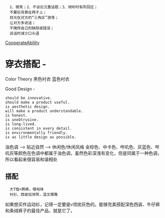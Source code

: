    1、微笑；2、不谈论沉重话题；3、倾听时有所回应；
   不要后背靠在椅子上；
   目光在对方的“三角区”游荡；
   让对方多说话；
   不掩饰自己的缺陷或错误；
   说话时减少口头语
[[CooperateAbility]]

=穿衣搭配 - =
Color Theory
黑色衬衣
蓝色衬衣

Good Design - 
 should be innovative.
 should make a product useful.
 is aesthetic design.
 will make a product understandable.
 is honest.
 is unobtrusive.
 is long-lived.
 is consistent in every detail.
 is environmentally friendly.
 is as little design as possible.

浊色调 --> 贴近自然 --> 休闲色/休闲风格
金棕色、中卡色、哔叽色、灰蓝色、哔叽灰等颜色在色调中都属于浊色调，虽然色彩深浅有变化，但是同属于一种色调，所以看起来很容易和谐相处



==搭配==
   大T恤+胯裤，嘻哈味
   衬衫、西装加领带，温文儒雅
如果想买件运动衫，记得一定要是v领炭灰色的。能够完美搭配深色西装、牛仔裤和条绒裤子的最佳产品，就是它了。
